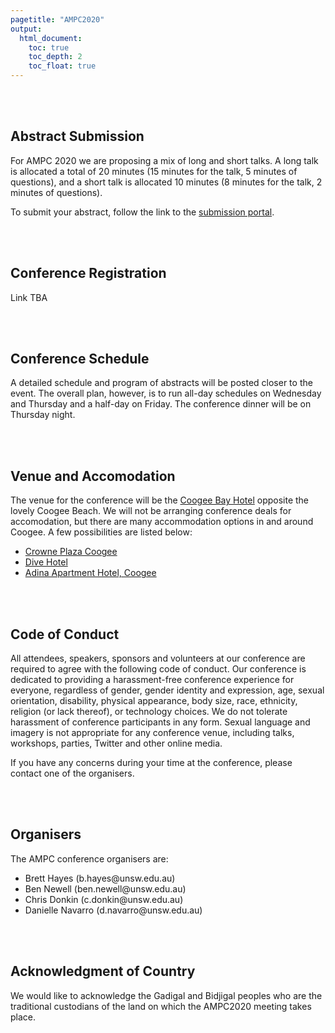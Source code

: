 ```yaml
---
pagetitle: "AMPC2020"
output:
  html_document:
    toc: true
    toc_depth: 2
    toc_float: true
---
```


<br><br>

## Abstract Submission

For AMPC 2020 we are proposing a mix of long and short talks. A long talk is allocated a total of 20 minutes (15 minutes for the talk, 5 minutes of questions), and a short talk is allocated 10 minutes (8 minutes for the talk, 2 minutes of questions).

To submit your abstract, follow the link to the [submission portal](https://forms.gle/VzkCE29zU5NdovdK9).


<br><br>

## Conference Registration

Link TBA

<br><br>

## Conference Schedule

A detailed schedule and program of abstracts will be posted closer to the event. The overall plan, however, is to run all-day schedules on Wednesday and Thursday and a half-day on Friday. The conference dinner will be on Thursday night.

<br><br>

## Venue and Accomodation

The venue for the conference will be the [Coogee Bay Hotel](https://coogeebayhotel.com.au/) opposite the lovely Coogee Beach. We will not be arranging conference deals for accomodation, but there are many accommodation options in and around Coogee. A few possibilities are listed below: 

- [Crowne Plaza Coogee](https://www.ihg.com/crowneplaza/hotels/us/en/sydney/sydcb/hoteldetail?cm_mmc=GoogleMaps-_-CP-_-AU-_-SYDCB)
- [Dive Hotel](https://www.divehotel.com.au/)
- [Adina Apartment Hotel, Coogee](https://www.adinahotels.com/en/apartments/coogee-sydney/?gclid=Cj0KCQjwuNbsBRC-ARIsAAzITuc36WI9_zJtKVAOP9fgUpE3DokuA0ED96KvDzsabyRWOn4mJ2n6boYaAhVwEALw_wcB&gclsrc=aw.ds)

<br><br>

## Code of Conduct

All attendees, speakers, sponsors and volunteers at our conference are required to agree with the following code of conduct. Our conference is dedicated to providing a harassment-free conference experience for everyone, regardless of gender, gender identity and expression, age, sexual orientation, disability, physical appearance, body size, race, ethnicity, religion (or lack thereof), or technology choices. We do not tolerate harassment of conference participants in any form. Sexual language and imagery is not appropriate for any conference venue, including talks, workshops, parties, Twitter and other online media.

If you have any concerns during your time at the conference, please contact one of the organisers. 

<!-- Alternatively you can make an anonymous submission through our online portal.  -->

<br><br>

## Organisers

The AMPC conference organisers are:

- Brett Hayes (b.hayes@unsw.edu.au)
- Ben Newell (ben.newell@unsw.edu.au)
- Chris Donkin (c.donkin@unsw.edu.au)
- Danielle Navarro (d.navarro@unsw.edu.au)
 
 
<br><br>

## Acknowledgment of Country

We would like to acknowledge the Gadigal and Bidjigal peoples who are the traditional custodians of the land on which the AMPC2020 meeting takes place.
